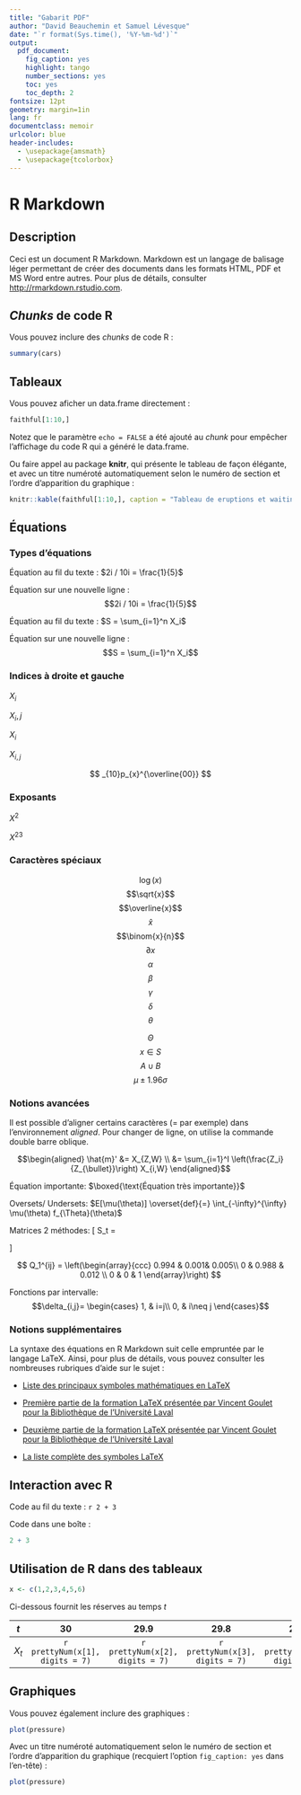 ```yaml
---
title: "Gabarit PDF"
author: "David Beauchemin et Samuel Lévesque"
date: "`r format(Sys.time(), '%Y-%m-%d')`"
output:
  pdf_document:
    fig_caption: yes
    highlight: tango
    number_sections: yes
    toc: yes
    toc_depth: 2
fontsize: 12pt
geometry: margin=1in
lang: fr
documentclass: memoir
urlcolor: blue
header-includes:
  - \usepackage{amsmath}
  - \usepackage{tcolorbox}
---
```


# R Markdown

## Description

Ceci est un document R Markdown. Markdown est un langage de balisage léger permettant de créer des documents dans les formats HTML, PDF et MS Word entre autres. Pour plus de détails, consulter <http://rmarkdown.rstudio.com>.

## _Chunks_ de code R

Vous pouvez inclure des _chunks_ de code R :

```r
summary(cars)
```

## Tableaux

Vous pouvez aficher un data.frame directement :

```r
faithful[1:10,]
```

Notez que le paramètre `echo = FALSE` a été ajouté au _chunk_ pour empêcher l'affichage du code R qui a généré le data.frame.

Ou faire appel au package **knitr**, qui présente le tableau de façon élégante, et avec un titre numéroté automatiquement selon le numéro de section et l'ordre d'apparition du graphique :

```r
knitr::kable(faithful[1:10,], caption = "Tableau de eruptions et waiting")
```


## Équations

### Types d'équations

Équation au fil du texte : $2i / 10i = \frac{1}{5}$

Équation sur une nouvelle ligne : $$2i / 10i = \frac{1}{5}$$

Équation au fil du texte : $S = \sum_{i=1}^n X_i$

Équation sur une nouvelle ligne : $$S = \sum_{i=1}^n X_i$$

### Indices à droite et gauche

$X_i$

$X_i,j$

$X_{i}$

$X_{i,j}$


$$ _{10}p_{x}^{\overline{00}} $$

### Exposants

$X^2$

${X^2}^3$

### Caractères spéciaux

$$\log{(x)}$$
$$\sqrt{x}$$
$$\overline{x}$$
$$\hat{x}$$
$$\binom{x}{n}$$
$$\partial{x}$$
$$\alpha$$
$$\beta$$
$$\gamma$$
$$\delta$$
$$ \theta $$

$$ \Theta $$
$$x \in S$$
$$A \cup B$$
$$\mu \pm 1.96 \sigma$$

### Notions avancées

Il est possible d'aligner certains caractères (= par exemple) dans l'environnement *aligned*. Pour changer de ligne, on utilise la commande double barre oblique.

$$\begin{aligned}
\hat{m}' &= X_{Z,W} \\
&= \sum_{i=1}^I \left(\frac{Z_i}{Z_{\bullet}}\right) X_{i,W}
\end{aligned}$$

Équation importante: $\boxed{\text{Équation très importante}}$

Oversets/ Undersets: $E[\mu(\theta)] \overset{def}{=} \int_{-\infty}^{\infty} \mu(\theta) f_{\Theta}(\theta)$

Matrices 2 méthodes:
\[
S_t =
\begin{bmatrix}
  S_t^{(1)} \\
  ... \\
  S_t^{(N)} 
\end{bmatrix}
\]

$$
Q_1^{ij} = \left(\begin{array}{ccc} 
0.994 & 0.001& 0.005\\
0 & 0.988 & 0.012 \\
0 & 0 & 1
\end{array}\right)
$$ 

Fonctions par intervalle:
$$\delta_{i,j}= 
\begin{cases}
    1,    & i=j\\
    0,    & i\neq j
\end{cases}$$


### Notions supplémentaires

La syntaxe des équations en R Markdown suit celle empruntée par le langage LaTeX. Ainsi, pour plus de détails, vous pouvez consulter les nombreuses rubriques d'aide sur le sujet  :

- [Liste des principaux symboles mathématiques en LaTeX](http://web.ift.uib.no/Teori/KURS/WRK/TeX/symALL.html)

- [Première partie de la formation LaTeX présentée par Vincent Goulet pour la Bibliothèque de l’Université Laval](http://ctan.math.ca/tex-archive/info/formation-latex-ul/formation_latex_UL-partie_1.pdf)

- [Deuxième partie de la formation LaTeX présentée par Vincent Goulet pour la Bibliothèque de l’Université Laval](http://ctan.mirror.rafal.ca/info/formation-latex-ul/formation_latex_UL-partie_2.pdf)

- [La liste complète des symboles LaTeX](http://mirror.its.dal.ca/ctan/info/symbols/comprehensive/symbols-letter.pdf)

## Interaction avec R

Code au fil du texte : `r 2 + 3`

Code dans une boîte : 
```r
2 + 3
```

## Utilisation de R dans des tableaux

```r

x <- c(1,2,3,4,5,6)


```

Ci-dessous fournit les réserves au temps $t$

| $t$  |  30 | 29.9  |  29.8 | 29.7  | ...  | 20.1  |  20 |
|:------:|:------:|:------:|:------:|:------:|:------:|:------:|:------:|
| $X_t$  | `r prettyNum(x[1], digits = 7)`  | `r prettyNum(x[2], digits = 7)` | `r prettyNum(x[3], digits = 7)`  | `r prettyNum(x[4], digits = 7)` | ...  |  `r prettyNum(x[5], digits = 7)`|  `r prettyNum(x[6], digits = 7)` |



## Graphiques

Vous pouvez également inclure des graphiques :

```r
plot(pressure)
```

Avec un titre numéroté automatiquement selon le numéro de section et l'ordre d'apparition du graphique (recquiert l'option `fig_caption: yes` dans l'en-tête) :

```r
plot(pressure)
```
